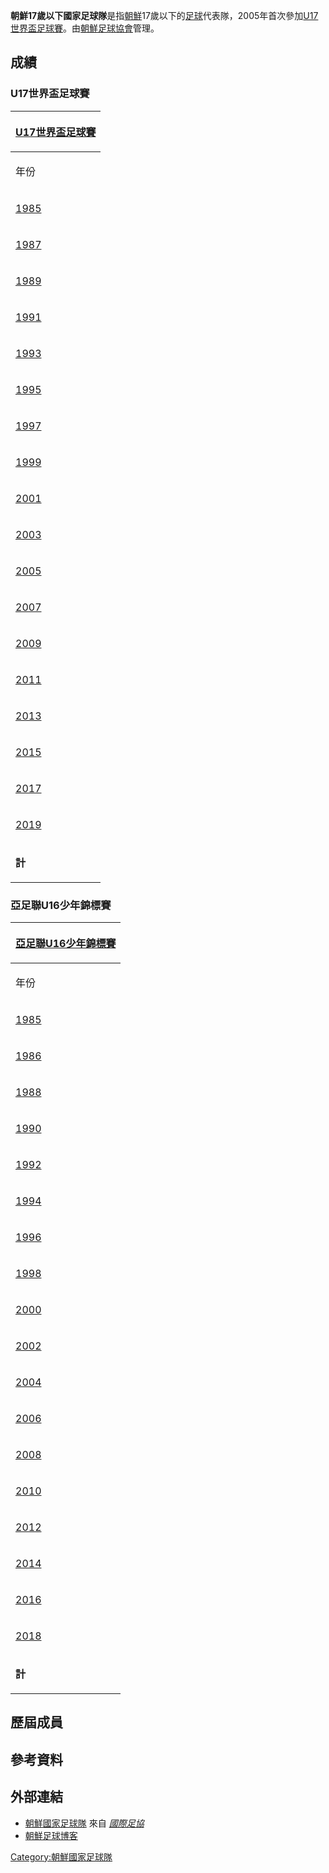 {{Infobox National football team
|Name = {{fbu|17|PRK}}
|Badge = North Korea FA.png
|FIFA Trigramme = PRK
|Nickname =
|Association = [[朝鮮足球協會|朝鮮足球協會]]
|Sub-confederation = [[東亞足球聯盟|EAFF]]
|Confederation = [[亞洲足球聯盟|AFC]]
|Coach =
|pattern_la1 = _dpr15h
|pattern_b1  = _dpr15h
|pattern_ra1 = _dpr15h
|pattern_sh1 = _dpr15h
|leftarm1    = FF0000
|body1       = FF0000
|rightarm1   = FF0000
|shorts1     = FF0000
|socks1      = FF0000
|pattern_la2 = _dpr15a
|pattern_b2  = _dpr15a
|pattern_ra2 = _dpr15a
|pattern_sh2 = _dpr15a
|leftarm2    = FFFFFF
|body2       = FFFFFF
|rightarm2   = FFFFFF
|shorts2     = FFFFFF
|socks2      = FFFFFF
|Regional name = [[U17世界盃足球賽|U17世界盃足球賽]]
|Regional cup apps = 5
|Regional cup first = [[2005年世界少年足球錦標賽|2005]]
|Regional cup best = 8強（[[2005年世界少年足球錦標賽|2005]]）
|2ndRegional name = [[亞足聯U16少年錦標賽|亞足聯U16少年錦標賽]]
|2ndRegional cup apps = 12
|2ndRegional cup first = [[1986年亞足聯U16少年錦標賽|1986]]
|2ndRegional cup best = [[Image:Med_1.png|Champions]] 冠軍（[[2010年亞足聯U16少年錦標賽|2010]]、[[2014年亞足聯U16少年錦標賽|2014]]）
}}

'''朝鮮17歲以下國家足球隊'''是指[[朝鮮|朝鮮]]17歲以下的[[足球|足球]]代表隊，2005年首次參加[[U17世界盃足球賽|U17世界盃足球賽]]。由[[朝鮮足球協會|朝鮮足球協會]]管理。

==成績==
=== U17世界盃足球賽 ===
{| class="wikitable" style="text-align: center;font-size:90%;"
!colspan="9"|[[U17世界盃足球賽|U17世界盃足球賽]]
|-
!年份!!結果!!比賽數!!勝!!和!!負!!得球!!失球
|-
|{{flagicon|CHN}} [[1985年U17世界盃足球賽|1985]]||''並未參加''||-||-||-||-||-||-
|-
|{{flagicon|CAN}} [[1987年U17世界盃足球賽|1987]]||''未能晉級''||-||-||-||-||-||-
|-
|{{flagicon|SCO}} [[1989年U17世界盃足球賽|1989]]||''未能晉級''||-||-||-||-||-||-
|-
|{{flagicon|ITA}} [[1991年U17世界盃足球賽|1991]]||''並未參加''||-||-||-||-||-||-
|-
|{{flagicon|JPN}} [[1993年U17世界盃足球賽|1993]]||''未能晉級''||-||-||-||-||-||-
|-
|{{flagicon|ECU}} [[1995年U17世界盃足球賽|1995]]||''並未參加''||-||-||-||-||-||-
|-
|{{flagicon|EGY}} [[1997年U17世界盃足球賽|1997]]||''並未參加''||-||-||-||-||-||-
|-
|{{flagicon|NZL}} [[1999年U17世界盃足球賽|1999]]||''未能晉級''||-||-||-||-||-||-
|-
|{{flagicon|TRI}} [[2001年U17世界盃足球賽|2001]]||''並未參加''||-||-||-||-||-||-
|-
|{{flagicon|FIN}} [[2003年U17世界盃足球賽|2003]]||''未能晉級''||-||-||-||-||-||-
|-
|{{flagicon|PER}} [[2005年世界少年足球錦標賽|2005]]||八強||4||1||1||2||7||7
|-
|{{flagicon|KOR}} [[2007年U17世界盃足球賽|2007]]||十六強||4||1||1||2||3||10
|-
|{{flagicon|NGR}} [[2009年U17世界盃足球賽|2009]]||''取消資格''||-||-||-||-||-||-
|-
|{{flagicon|MEX}} [[2011年U17世界盃足球賽|2011]]||分組賽出局||3||0||2||1||3||5
|-
|{{flagicon|UAE}} [[2013年U17世界盃足球賽|2013]]||''未能晉級''||-||-||-||-||-||-
|-
|{{flagicon|CHI}} [[2015年U17世界盃足球賽|2015]]||十六強||4||1||1||2||3||7
|-
|{{flagicon|IND}} [[2017年U17世界盃足球賽|2017]]||分組賽出局||3||0||0||3||0||5
|-
|{{flagicon|PER}} [[2019年U17世界盃足球賽|2019]]||''未能晉級''||-||-||-||-||-||-
|-
|colspan="2"|'''計'''||18||3||5||10||16||34
|}

=== 亞足聯U16少年錦標賽 ===
{| class="wikitable" style="text-align: center;font-size:90%;"
!colspan="11"|[[亞足聯U16少年錦標賽|亞足聯U16少年錦標賽]]
|-
!年份!!結果!!比賽數!!勝!!和!!負!!得球!!失球
|-
|{{flagicon|QAT}} [[1985年亞足聯U17少年錦標賽|1985]]||''並未參加''||-||-||-||-||-||-
|- bgcolor=#9acdff
|{{flagicon|QAT}} [[1986年亞足聯U17少年錦標賽|1986]]||殿軍||5||0||3||2||4||7
|-
|{{flagicon|THA}} [[1988年亞足聯U17少年錦標賽|1988]]||分組賽出局||4||0||1||3||4||10
|-
|{{flagicon|UAE}} [[1990年亞足聯U17少年錦標賽|1990]]||''並未參加''||-||-||-||-||-||-
|- bgcolor=#9acdff
|{{flagicon|KSA}} [[1992年亞足聯U17少年錦標賽|1992]]||殿軍||5||2||1||2||7||4
|-
|{{flagicon|QAT}} [[1994年亞足聯U17少年錦標賽|1994]]||''並未參加''||-||-||-||-||-||-
|-
|{{flagicon|THA}} [[1996年亞足聯U17少年錦標賽|1996]]||''並未參加''||-||-||-||-||-||-
|-
|{{flagicon|QAT}} [[1998年亞足聯U17少年錦標賽|1998]]||分組賽出局||4||2||0||2||5||6
|-
|{{flagicon|VIE}} [[2000年亞足聯U17少年錦標賽|2000]]||''並未參加''||-||-||-||-||-||-
|-
|{{flagicon|UAE}} [[2002年亞足聯U17少年錦標賽|2002]]||''未能晉級''||-||-||-||-||-||-
|-bgcolor=Silver
|{{flagicon|JPN}} [[2004年亞足聯U17少年錦標賽|2004]]||亞軍||6||2||2||2||6||4
|-bgcolor=Silver
|{{flagicon|SIN}} [[2006年亞足聯U17少年錦標賽|2006]]||亞軍||5||3||0||2||14||9
|-
|{{flagicon|UZB}} [[2008年亞足聯U16少年錦標賽|2008]]||''晉級後取消資格''||-||-||-||-||-||-
|- bgcolor=gold
|{{flagicon|UZB}} [[2010年亞足聯U16少年錦標賽|2010]]||'''冠軍'''||6||5||1||0||13||3
|-
|{{flagicon|IRN}} [[2012年亞足聯U16少年錦標賽|2012]]||分組賽出局||3||1||0||2||2||7
|- bgcolor=gold
|{{flagicon|THA}} [[2014年亞足聯U16少年錦標賽|2014]]||'''冠軍'''||6||3||2||1||12||6
|-bgcolor=cc9966
|{{flagicon|IND}} [[2016年亞足聯U16少年錦標賽|2016]]||半決賽||5||2||2||1||9||6
|-
|{{flagicon|MAS}} [[2018年亞足聯U16少年錦標賽|2018]]||八強||4||2||2||0||7||4
|-
|colspan="2"|'''計'''||53||22||14||17||82||66
|}

==歷屆成員==

==參考資料==
{{reflist}}

==外部連結==
*[http://www.fifa.com/associations/association=prk/index.html 朝鮮國家足球隊] {{Wayback|url=http://www.fifa.com/associations/association=prk/index.html |date=20180618203521 }} 來自 ''[[國際足協|國際足協]]''{{en icon}}
*[http://calciocorea.altervista.org/ 朝鮮足球博客] {{Wayback|url=http://calciocorea.altervista.org/ |date=20130412163123 }} {{it icon}}

{{朝鮮足球}}

[[Category:朝鮮國家足球隊|Category:朝鮮國家足球隊]]